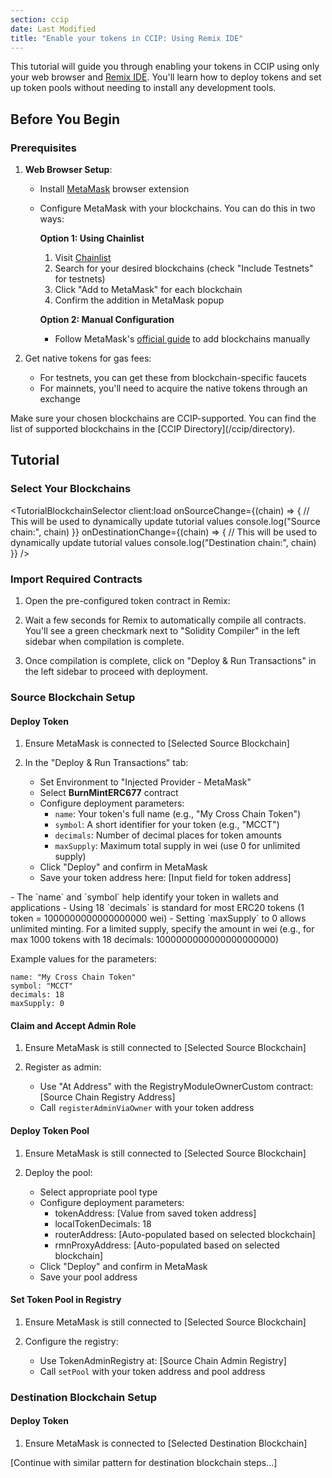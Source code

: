```yaml
---
section: ccip
date: Last Modified
title: "Enable your tokens in CCIP: Using Remix IDE"
---
```



This tutorial will guide you through enabling your tokens in CCIP using only your web browser and [Remix IDE](https://remix.ethereum.org). You'll learn how to deploy tokens and set up token pools without needing to install any development tools.

## Before You Begin

### Prerequisites

1. **Web Browser Setup**:

   - Install [MetaMask](https://metamask.io/) browser extension
   - Configure MetaMask with your blockchains. You can do this in two ways:

     **Option 1: Using Chainlist**

     1. Visit [Chainlist](https://chainlist.org/)
     1. Search for your desired blockchains (check "Include Testnets" for testnets)
     1. Click "Add to MetaMask" for each blockchain
     1. Confirm the addition in MetaMask popup

     **Option 2: Manual Configuration**

     - Follow MetaMask's [official guide](https://support.metamask.io/networks-and-sidechains/managing-networks/how-to-add-a-custom-network-rpc/) to add blockchains manually

1. Get native tokens for gas fees:
   - For testnets, you can get these from blockchain-specific faucets
   - For mainnets, you'll need to acquire the native tokens through an exchange

<Aside type="note" title="Blockchain Requirements">
  Make sure your chosen blockchains are CCIP-supported. You can find the list of supported blockchains in the [CCIP
  Directory](/ccip/directory).
</Aside>

## Tutorial

### Select Your Blockchains

<TutorialBlockchainSelector
  client:load
  onSourceChange={(chain) => {
    // This will be used to dynamically update tutorial values
    console.log("Source chain:", chain)
  }}
  onDestinationChange={(chain) => {
    // This will be used to dynamically update tutorial values
    console.log("Destination chain:", chain)
  }}
/>

### Import Required Contracts

1. Open the pre-configured token contract in Remix:

   <CodeSample src="samples/CCIP/cct/TokenDependencies.sol" showButtonOnly={true} optimize={true} runs={1000} />

1. Wait a few seconds for Remix to automatically compile all contracts. You'll see a green checkmark next to "Solidity Compiler" in the left sidebar when compilation is complete.

1. Once compilation is complete, click on "Deploy & Run Transactions" in the left sidebar to proceed with deployment.

### Source Blockchain Setup

#### Deploy Token

1. Ensure MetaMask is connected to [Selected Source Blockchain]

1. In the "Deploy & Run Transactions" tab:
   - Set Environment to "Injected Provider - MetaMask"
   - Select **BurnMintERC677** contract
   - Configure deployment parameters:
     - `name`: Your token's full name (e.g., "My Cross Chain Token")
     - `symbol`: A short identifier for your token (e.g., "MCCT")
     - `decimals`: Number of decimal places for token amounts
     - `maxSupply`: Maximum total supply in wei (use 0 for unlimited supply)
   - Click "Deploy" and confirm in MetaMask
   - Save your token address here: [Input field for token address]

<Aside type="note" title="About the Parameters">
  - The `name` and `symbol` help identify your token in wallets and applications - Using 18 `decimals` is standard for
  most ERC20 tokens (1 token = 1000000000000000000 wei) - Setting `maxSupply` to 0 allows unlimited minting. For a
  limited supply, specify the amount in wei (e.g., for max 1000 tokens with 18 decimals: 1000000000000000000000)
</Aside>

Example values for the parameters:

```
name: "My Cross Chain Token"
symbol: "MCCT"
decimals: 18
maxSupply: 0
```

#### Claim and Accept Admin Role

1. Ensure MetaMask is still connected to [Selected Source Blockchain]

2. Register as admin:
   - Use "At Address" with the RegistryModuleOwnerCustom contract: [Source Chain Registry Address]
   - Call `registerAdminViaOwner` with your token address

#### Deploy Token Pool

1. Ensure MetaMask is still connected to [Selected Source Blockchain]

2. Deploy the pool:
   - Select appropriate pool type
   - Configure deployment parameters:
     - tokenAddress: [Value from saved token address]
     - localTokenDecimals: 18
     - routerAddress: [Auto-populated based on selected blockchain]
     - rmnProxyAddress: [Auto-populated based on selected blockchain]
   - Click "Deploy" and confirm in MetaMask
   - Save your pool address

#### Set Token Pool in Registry

1. Ensure MetaMask is still connected to [Selected Source Blockchain]

2. Configure the registry:
   - Use TokenAdminRegistry at: [Source Chain Admin Registry]
   - Call `setPool` with your token address and pool address

### Destination Blockchain Setup

#### Deploy Token

1. Ensure MetaMask is connected to [Selected Destination Blockchain]

[Continue with similar pattern for destination blockchain steps...]
